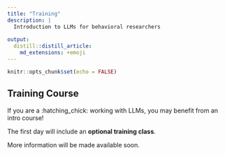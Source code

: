 ```yaml
---
title: "Training"
description: |
  Introduction to LLMs for behavioral researchers
  
output: 
  distill::distill_article:
    md_extensions: +emoji
---
```


```r
knitr::opts_chunk$set(echo = FALSE)
```

## Training Course

If you are a :hatching_chick: working with LLMs, you may benefit from an intro course! 

The first day will include an **optional training class**. 

More information will be made available soon. 